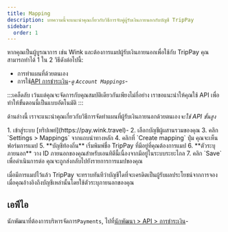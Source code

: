 ```yaml
---
title: Mapping
description: บทความนี้จะแนะนำคุณเกี่ยวกับวิธีการจับคู่ผู้รับเงินภายนอกกับบัญชี TripPay
sidebar:
  order: 1
---
```


หากคุณเป็นผู้บูรณาการ เช่น Wink และต้องการแมปผู้รับเงินภายนอกเพื่อใช้กับ TripPay คุณสามารถทำได้ 1 ใน 2 วิธีดังต่อไปนี้:

* การทำแผนที่ด้วยตนเอง
* การใช้[API การชำระเงิน](/developers/apis/#payment-api)-*ดู `Account Mappings`*-

:::เคล็ดลับ
เว้นแต่คุณจะจัดการกับคุณสมบัติเดียวกันเพียงไม่กี่อย่าง เราขอแนะนำให้คุณใช้ API เพื่อทำให้ขั้นตอนนี้เป็นแบบอัตโนมัติ
:::

ด้านล่างนี้ เราจะแนะนำคุณเกี่ยวกับวิธีการจัดทำแผนที่ผู้รับเงินภายนอกด้วยตนเอง*จะใช้ API ขั้นสูง*

<Steps>
  1. เข้าสู่ระบบ [ทริปเพย์](https://pay.wink.travel)-
  2. เลือกบัญชีผู้ผสานรวมของคุณ
  3. คลิก `Settings > Mappings` จากแถบนำทางหลัก
  4. คลิกที่ `Create mapping` ปุ่ม คุณจะเห็นฟอร์มการแมป
  5. **บัญชีท้องถิ่น** เริ่มพิมพ์ชื่อ TripPay ที่มีอยู่ที่คุณต้องการแมป
  6. **ตัวระบุภายนอก** วาง ID ภายนอกของคุณสำหรับเอนทิตีนี้เนื่องจากมีอยู่ในระบบระยะไกล
  7. คลิก `Save` เพื่อดำเนินการต่อ คุณจะถูกส่งกลับไปยังรายการการแมปของคุณ
</Steps>


เมื่อมีการแมปไว้แล้ว TripPay จะทราบทันทีว่าบัญชีใดที่จะเครดิตเป็นผู้รับผลประโยชน์จากการจองเมื่อคุณอ้างอิงถึงบัญชีเหล่านั้นโดยใช้ตัวระบุภายนอกของคุณ

## เอพีไอ

นักพัฒนาที่ต้องการบริหารจัดการ`Payments`, ไปที่[นักพัฒนา > API > การชำระเงิน](/developers/apis/#payment-api)-

